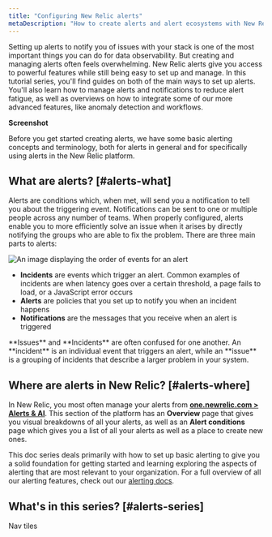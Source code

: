 ```yaml
---
title: "Configuring New Relic alerts"
metaDescription: "How to create alerts and alert ecosystems with New Relic"
---
```



Setting up alerts to notify you of issues with your stack is one of the most important things you can do for data observability. But creating and managing alerts often feels overwhelming. New Relic alerts give you access to powerful features while still being easy to set up and manage. In this tutorial series, you'll find guides on both of the main ways to set up alerts. You'll also learn how to manage alerts and notifications to reduce alert fatigue, as well as overviews on how to integrate some of our more advanced features, like anomaly detection and workflows.

**Screenshot**

Before you get started creating alerts, we have some basic alerting concepts and terminology, both for alerts in general and for specifically using alerts in the New Relic platform.

## What are alerts? [#alerts-what]

Alerts are conditions which, when met, will send you a notification to tell you about the triggering event. Notifications can be sent to one or multiple people across any number of teams. When properly configured, alerts enable you to more efficiently solve an issue when it arises by directly notifying the groups who are able to fix the problem.  There are three main parts to alerts:

<img
    title="Alert flow"
    alt="An image displaying the order of events for an alert"
    src={alertsFlow}
/>

* **Incidents** are events which trigger an alert. Common examples of incidents are when latency goes over a certain threshold, a page fails to load, or a JavaScript error occurs
* **Alerts** are policies that you set up to notify you when an incident happens
* **Notifications** are the messages that you receive when an alert is triggered

<Callout variant="tip">
**Issues** and **Incidents** are often confused for one another. An **incident** is an individual event that triggers an alert, while an **issue** is a grouping of incidents that describe a larger problem in your system.
    </Callout>

## Where are alerts in New Relic? [#alerts-where]

In New Relic, you most often manage your alerts from [**one.newrelic.com > Alerts & AI**](https://one.newrelic.com/alerts-ai). This section of the platform has an **Overview** page that gives you visual breakdowns of all your alerts, as well as an **Alert conditions** page which gives you a list of all your alerts as well as a place to create new ones.

This doc series deals primarily with how to set up basic alerting to give you a solid foundation for getting started and learning exploring the aspects of alerting that are most relevant to your organization. For a full overview of all our alerting features, check out our [alerting docs](/docs/alerts-applied-intelligence/overview/).

## What's in this series? [#alerts-series]

Nav tiles